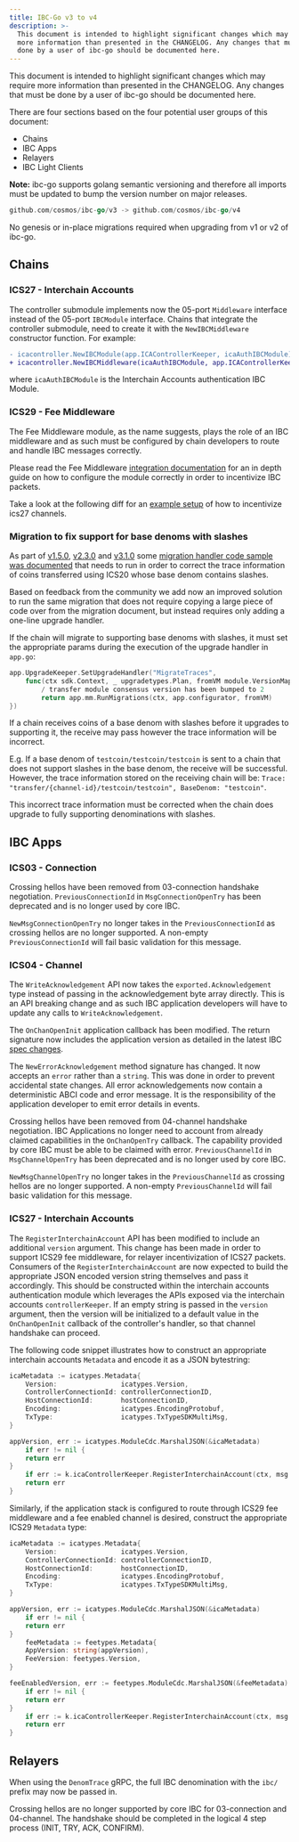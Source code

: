 ```yaml
---
title: IBC-Go v3 to v4
description: >-
  This document is intended to highlight significant changes which may require
  more information than presented in the CHANGELOG. Any changes that must be
  done by a user of ibc-go should be documented here.
---
```


This document is intended to highlight significant changes which may require more information than presented in the CHANGELOG.
Any changes that must be done by a user of ibc-go should be documented here.

There are four sections based on the four potential user groups of this document:

* Chains
* IBC Apps
* Relayers
* IBC Light Clients

**Note:** ibc-go supports golang semantic versioning and therefore all imports must be updated to bump the version number on major releases.

```go
github.com/cosmos/ibc-go/v3 -> github.com/cosmos/ibc-go/v4
```

No genesis or in-place migrations required when upgrading from v1 or v2 of ibc-go.

## Chains

### ICS27 - Interchain Accounts

The controller submodule implements now the 05-port `Middleware` interface instead of the 05-port `IBCModule` interface. Chains that integrate the controller submodule, need to create it with the `NewIBCMiddleware` constructor function. For example:

```diff
- icacontroller.NewIBCModule(app.ICAControllerKeeper, icaAuthIBCModule)
+ icacontroller.NewIBCMiddleware(icaAuthIBCModule, app.ICAControllerKeeper)
```

where `icaAuthIBCModule` is the Interchain Accounts authentication IBC Module.

### ICS29 - Fee Middleware

The Fee Middleware module, as the name suggests, plays the role of an IBC middleware and as such must be configured by chain developers to route and handle IBC messages correctly.

Please read the Fee Middleware [integration documentation](/docs/ibc/v4.6.x/middleware/ics29-fee/integration) for an in depth guide on how to configure the module correctly in order to incentivize IBC packets.

Take a look at the following diff for an [example setup](https://github.com/cosmos/ibc-go/pull/1432/files#diff-d18972debee5e64f16e40807b2ae112ddbe609504a93ea5e1c80a5d489c3a08aL366) of how to incentivize ics27 channels.

### Migration to fix support for base denoms with slashes

As part of [v1.5.0](https://github.com/cosmos/ibc-go/releases/tag/v1.5.0), [v2.3.0](https://github.com/cosmos/ibc-go/releases/tag/v2.3.0) and [v3.1.0](https://github.com/cosmos/ibc-go/releases/tag/v3.1.0) some [migration handler code sample was documented](/docs/ibc/v4.6.x/migrations/support-denoms-with-slashes#upgrade-proposal) that needs to run in order to correct the trace information of coins transferred using ICS20 whose base denom contains slashes.

Based on feedback from the community we add now an improved solution to run the same migration that does not require copying a large piece of code over from the migration document, but instead requires only adding a one-line upgrade handler.

If the chain will migrate to supporting base denoms with slashes, it must set the appropriate params during the execution of the upgrade handler in `app.go`:

```go
app.UpgradeKeeper.SetUpgradeHandler("MigrateTraces",
    func(ctx sdk.Context, _ upgradetypes.Plan, fromVM module.VersionMap) (module.VersionMap, error) {
        / transfer module consensus version has been bumped to 2
        return app.mm.RunMigrations(ctx, app.configurator, fromVM)
})
```

If a chain receives coins of a base denom with slashes before it upgrades to supporting it, the receive may pass however the trace information will be incorrect.

E.g. If a base denom of `testcoin/testcoin/testcoin` is sent to a chain that does not support slashes in the base denom, the receive will be successful. However, the trace information stored on the receiving chain will be: `Trace: "transfer/{channel-id}/testcoin/testcoin", BaseDenom: "testcoin"`.

This incorrect trace information must be corrected when the chain does upgrade to fully supporting denominations with slashes.

## IBC Apps

### ICS03 - Connection

Crossing hellos have been removed from 03-connection handshake negotiation.
`PreviousConnectionId` in `MsgConnectionOpenTry` has been deprecated and is no longer used by core IBC.

`NewMsgConnectionOpenTry` no longer takes in the `PreviousConnectionId` as crossing hellos are no longer supported. A non-empty `PreviousConnectionId` will fail basic validation for this message.

### ICS04 - Channel

The `WriteAcknowledgement` API now takes the `exported.Acknowledgement` type instead of passing in the acknowledgement byte array directly.
This is an API breaking change and as such IBC application developers will have to update any calls to `WriteAcknowledgement`.

The `OnChanOpenInit` application callback has been modified.
The return signature now includes the application version as detailed in the latest IBC [spec changes](https://github.com/cosmos/ibc/pull/629).

The `NewErrorAcknowledgement` method signature has changed.
It now accepts an `error` rather than a `string`. This was done in order to prevent accidental state changes.
All error acknowledgements now contain a deterministic ABCI code and error message. It is the responsibility of the application developer to emit error details in events.

Crossing hellos have been removed from 04-channel handshake negotiation.
IBC Applications no longer need to account from already claimed capabilities in the `OnChanOpenTry` callback. The capability provided by core IBC must be able to be claimed with error.
`PreviousChannelId` in `MsgChannelOpenTry` has been deprecated and is no longer used by core IBC.

`NewMsgChannelOpenTry` no longer takes in the `PreviousChannelId` as crossing hellos are no longer supported. A non-empty `PreviousChannelId` will fail basic validation for this message.

### ICS27 - Interchain Accounts

The `RegisterInterchainAccount` API has been modified to include an additional `version` argument. This change has been made in order to support ICS29 fee middleware, for relayer incentivization of ICS27 packets.
Consumers of the `RegisterInterchainAccount` are now expected to build the appropriate JSON encoded version string themselves and pass it accordingly.
This should be constructed within the interchain accounts authentication module which leverages the APIs exposed via the interchain accounts `controllerKeeper`. If an empty string is passed in the `version` argument, then the version will be initialized to a default value in the `OnChanOpenInit` callback of the controller's handler, so that channel handshake can proceed.

The following code snippet illustrates how to construct an appropriate interchain accounts `Metadata` and encode it as a JSON bytestring:

```go expandable
icaMetadata := icatypes.Metadata{
    Version:                icatypes.Version,
    ControllerConnectionId: controllerConnectionID,
    HostConnectionId:       hostConnectionID,
    Encoding:               icatypes.EncodingProtobuf,
    TxType:                 icatypes.TxTypeSDKMultiMsg,
}

appVersion, err := icatypes.ModuleCdc.MarshalJSON(&icaMetadata)
    if err != nil {
    return err
}
    if err := k.icaControllerKeeper.RegisterInterchainAccount(ctx, msg.ConnectionId, msg.Owner, string(appVersion)); err != nil {
    return err
}
```

Similarly, if the application stack is configured to route through ICS29 fee middleware and a fee enabled channel is desired, construct the appropriate ICS29 `Metadata` type:

```go expandable
icaMetadata := icatypes.Metadata{
    Version:                icatypes.Version,
    ControllerConnectionId: controllerConnectionID,
    HostConnectionId:       hostConnectionID,
    Encoding:               icatypes.EncodingProtobuf,
    TxType:                 icatypes.TxTypeSDKMultiMsg,
}

appVersion, err := icatypes.ModuleCdc.MarshalJSON(&icaMetadata)
    if err != nil {
    return err
}
    feeMetadata := feetypes.Metadata{
    AppVersion: string(appVersion),
    FeeVersion: feetypes.Version,
}

feeEnabledVersion, err := feetypes.ModuleCdc.MarshalJSON(&feeMetadata)
    if err != nil {
    return err
}
    if err := k.icaControllerKeeper.RegisterInterchainAccount(ctx, msg.ConnectionId, msg.Owner, string(feeEnabledVersion)); err != nil {
    return err
}
```

## Relayers

When using the `DenomTrace` gRPC, the full IBC denomination with the `ibc/` prefix may now be passed in.

Crossing hellos are no longer supported by core IBC for 03-connection and 04-channel. The handshake should be completed in the logical 4 step process (INIT, TRY, ACK, CONFIRM).
